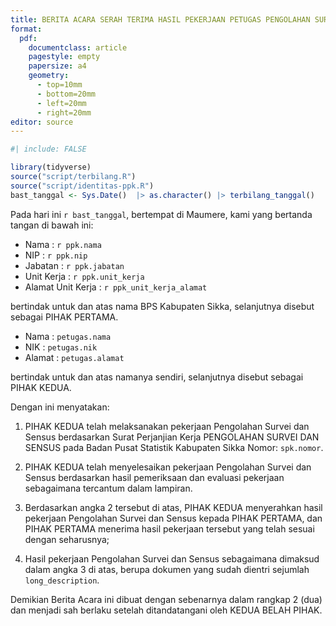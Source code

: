 ```yaml
---
title: BERITA ACARA SERAH TERIMA HASIL PEKERJAAN PETUGAS PENGOLAHAN SURVEI DAN SENSUS TAHUN 2024
format: 
  pdf:
    documentclass: article
    pagestyle: empty
    papersize: a4
    geometry: 
      - top=10mm
      - bottom=20mm
      - left=20mm
      - right=20mm
editor: source
---
```


\begin{center}
NOMOR: `bast.nomor`
\end{center}

```r
#| include: FALSE

library(tidyverse)
source("script/terbilang.R")
source("script/identitas-ppk.R")
bast_tanggal <- Sys.Date()  |> as.character() |> terbilang_tanggal()
```


Pada hari ini `r bast_tanggal`, bertempat di Maumere, kami yang bertanda tangan di bawah ini:

- Nama 	:  `r ppk.nama`
- NIP 	:  `r ppk.nip`
- Jabatan 	:  `r ppk.jabatan`
- Unit Kerja 	:  `r ppk.unit_kerja` 
- Alamat Unit Kerja 	:  `r ppk_unit_kerja_alamat`

bertindak untuk dan atas nama BPS Kabupaten Sikka, selanjutnya disebut sebagai PIHAK PERTAMA.

- Nama 	: `petugas.nama`
- NIK	: `petugas.nik`
- Alamat	: `petugas.alamat`

bertindak untuk dan atas namanya sendiri, selanjutnya disebut sebagai PIHAK KEDUA.

Dengan ini menyatakan:  

1.	PIHAK KEDUA telah melaksanakan pekerjaan Pengolahan Survei dan Sensus berdasarkan Surat Perjanjian Kerja PENGOLAHAN SURVEI DAN SENSUS pada Badan Pusat Statistik Kabupaten Sikka Nomor: `spk.nomor`.

2.	PIHAK KEDUA telah menyelesaikan pekerjaan Pengolahan Survei dan Sensus berdasarkan hasil pemeriksaan dan evaluasi pekerjaan sebagaimana tercantum dalam lampiran. 

3.	Berdasarkan angka 2 tersebut di atas, PIHAK KEDUA menyerahkan hasil pekerjaan Pengolahan Survei dan Sensus kepada PIHAK PERTAMA, dan PIHAK PERTAMA menerima hasil pekerjaan tersebut yang telah sesuai dengan seharusnya;

4.	Hasil pekerjaan Pengolahan Survei dan Sensus sebagaimana dimaksud dalam angka 3 di atas, berupa dokumen yang sudah dientri sejumlah `long_description`.

Demikian Berita Acara ini dibuat dengan sebenarnya dalam rangkap 2 (dua) dan menjadi sah berlaku setelah ditandatangani oleh KEDUA BELAH PIHAK.      

\begin{center}
\begin{tabular}{cp{5cm}c}
PIHAK PERTAMA & & PIHAK KEDUA \\
  &  &  \\
  &  &  \\
  &  &  \\
  &  &  \\
`petugas.nama`   & & `r ppk.nama`    \\
\end{tabular}
\end{center}


